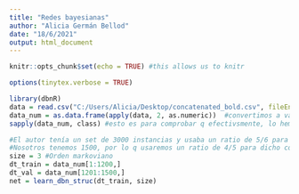 ```yaml
---
title: "Redes bayesianas"
author: "Alicia Germán Bellod"
date: "18/6/2021"
output: html_document
---
```


```r
knitr::opts_chunk$set(echo = TRUE) #this allows us to knitr

options(tinytex.verbose = TRUE)
```


```r
library(dbnR)
data = read.csv("C:/Users/Alicia/Desktop/concatenated_bold.csv", fileEncoding="UTF-8", sep = ",", dec = ",", header = FALSE, stringsAsFactors=FALSE) 
data_num = as.data.frame(apply(data, 2, as.numeric))  #convertimos a variables numericas (porque ahora mismo son characters, no sé pq lo lee como character!!!)
sapply(data_num, class) #esto es para comprobar q efectivsmente, lo hemos cambiado a numerico

#El autor tenía un set de 3000 instancias y usaba un ratio de 5/6 para su conjunto de entrenamiento
#Nosotros tenemos 1500, por lo q usaremos un ratio de 4/5 para dicho conjunto, o sea, 1200 instancias se usarán para entrenamiento
size = 3 #Orden markoviano
dt_train = data_num[1:1200,]
dt_val = data_num[1201:1500,]
net = learn_dbn_struc(dt_train, size)
```
